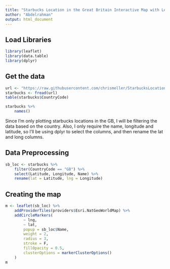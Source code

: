 ---
title: "Starbucks Location in the Great Britain Interactive Map with Leaflet"
author: "Abdelrahman"
output: html_document
---

<style>
.leaflet {
    margin: auto;
}
</style>

## Load Libraries

```{r libraries, message=FALSE, warning=FALSE}
library(leaflet)
library(data.table)
library(dplyr)
```

## Get the data
```{r}
url <- "https://raw.githubusercontent.com/chrismeller/StarbucksLocations/master/stores.csv"
starbucks <- fread(url)
table(starbucks$CountryCode)
```

```{r, comment = ""}
starbucks %>%
    names()
```

Since I'm only plotting starbucks locations in the GB, I will be filtering the data based on the country. Also, I only require the name, longitude and latitude, so I'll be using dplyr to select the columns, and then rename the lat and long columns. 

## Data Preprocessing
```{r}
sb_loc <- starbucks %>% 
    filter(CountryCode == "GB") %>% 
    select(Latitude, Longitude, Name) %>% 
    rename(lat = Latitude, lng = Longitude)
```

## Creating the map

```{r, fig.align="center", fig.width=8, fig.height=6}
m <- leaflet(sb_loc) %>%
    addProviderTiles(providers$Esri.NatGeoWorldMap) %>%
    addCircleMarkers(
        ~ lng,
        ~ lat,
        popup = sb_loc$Name,
        weight = 2,
        radius = 3,
        stroke = F,
        fillOpacity = 0.5,
        clusterOptions = markerClusterOptions()
    )
m
```

